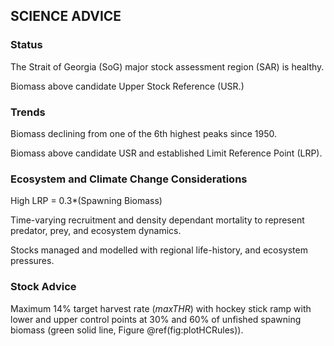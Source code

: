## SCIENCE ADVICE {-}

<!--
[Mandatory.
Maximum length 500 words.
Include summary bullets of the following factors affecting the stock
that are relevant for decision-making.
Please refer to the Guidance Document for standardized language and examples,
and what to avoid in this section.] 
See: https://086gc.sharepoint.com/:w:/r/sites/FSARPilotImplementation2023-2024/_layouts/15/Doc2.aspx?action=edit&sourcedoc=%7B7d2455b6-7b5b-41c7-81eb-07b15e270b97%7D&wdOrigin=TEAMS-MAGLEV.teamsSdk_ns.rwc&wdExp=TEAMS-TREATMENT&wdhostclicktime=1724309068814&web=1
-->

### Status {-}

::: {custom-style="fsar-bullet"}
The Strait of Georgia (SoG) major stock assessment region (SAR) is healthy.

Biomass above candidate Upper Stock Reference (USR.)
:::

### Trends {-}

::: {custom-style="fsar-bullet"}
Biomass declining from one of the 6th highest peaks since 1950. 

Biomass above candidate USR and established Limit Reference Point (LRP).
:::

### Ecosystem and Climate Change Considerations {-}

::: {custom-style="fsar-bullet"}
High LRP = 0.3*(Spawning Biomass)

Time-varying recruitment and density dependant mortality to represent predator, prey, and ecosystem dynamics.

Stocks managed and modelled with regional life-history, and ecosystem pressures.
:::

### Stock Advice {-}

::: {custom-style="fsar-bullet"}
Maximum 14\% target harvest rate ($maxTHR$) with hockey stick ramp with lower and upper control 
points at 30\% and 60\% of unfished spawning biomass 
(green solid line, Figure \@ref(fig:plotHCRules)).
:::

<!--
### Other Management Questions [if applicable, otherwise do not include] {-}

::: {custom-style="fsar-bullet"}
[Other bullets if applicable]
:::
-->